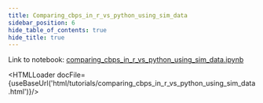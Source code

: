 ```yaml
---
title: Comparing_cbps_in_r_vs_python_using_sim_data
sidebar_position: 6
hide_table_of_contents: true
hide_title: true
---
```



Link to notebook: [comparing_cbps_in_r_vs_python_using_sim_data.ipynb](https://github.com/facebookresearch/balance/blob/main/tutorials/comparing_cbps_in_r_vs_python_using_sim_data.ipynb)

<HTMLLoader docFile={useBaseUrl('html/tutorials/comparing_cbps_in_r_vs_python_using_sim_data.html')}/>
